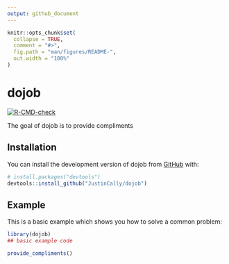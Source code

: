 ```yaml
---
output: github_document
---
```


<!-- README.md is generated from README.Rmd. Please edit that file -->

```r
knitr::opts_chunk$set(
  collapse = TRUE,
  comment = "#>",
  fig.path = "man/figures/README-",
  out.width = "100%"
)
```

# dojob

<!-- badges: start -->
  [![R-CMD-check](https://github.com/JustinCally/dojob/actions/workflows/R-CMD-check.yaml/badge.svg)](https://github.com/JustinCally/dojob/actions/workflows/R-CMD-check.yaml)
<!-- badges: end -->

The goal of dojob is to provide compliments 

## Installation

You can install the development version of dojob from [GitHub](https://github.com/) with:

``` r
# install.packages("devtools")
devtools::install_github("JustinCally/dojob")
```

## Example

This is a basic example which shows you how to solve a common problem:

```r
library(dojob)
## basic example code
```


```r
provide_compliments()
```

